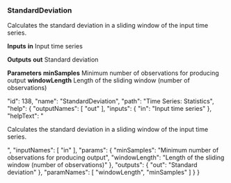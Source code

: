 ### StandardDeviation

Calculates the standard deviation in a sliding window of the input time series.

**Inputs**
**in**
Input time series


**Outputs**
**out**
Standard deviation


**Parameters**
**minSamples**
Minimum number of observations for producing output
**windowLength**
Length of the sliding window (number of observations)


  "id": 138,
  "name": "StandardDeviation",
  "path": "Time Series: Statistics",
  "help": {
    "outputNames": [
      "out"
    ],
    "inputs": {
      "in": "Input time series"
    },
    "helpText": "<p>Calculates the standard deviation in a sliding window of the input time series.</p>",
    "inputNames": [
      "in"
    ],
    "params": {
      "minSamples": "Minimum number of observations for producing output",
      "windowLength": "Length of the sliding window (number of observations)"
    },
    "outputs": {
      "out": "Standard deviation"
    },
    "paramNames": [
      "windowLength",
      "minSamples"
    ]
  }
}